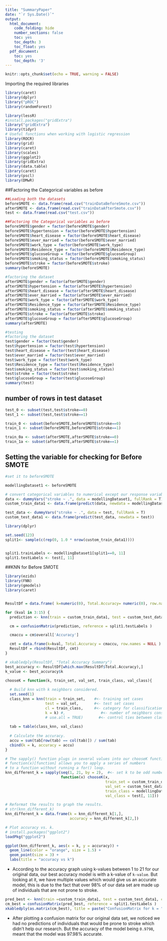 ```yaml
---
title: "SummaryPaper"
date: "`r Sys.Date()`"
output:
  html_document:
    code_folding: hide
    number_sections: false
    toc: yes
    toc_depth: 3
    toc_float: yes
  pdf_document:
    toc: yes
    toc_depth: '3'
---
```


```r
knitr::opts_chunk$set(echo = TRUE, warning = FALSE)
```

Importing the required libraries
```r
library(caret)
library(dplyr)
library("pROC")
library(randomForest)

library(lessR)
#install.packages("gridExtra")              
library("gridExtra")
library(tidyr)
# Useful functions when working with logistic regression
library(ROCR)
library(grid)
library(caret)
library(scales)
library(ggplot2)
library(gridExtra)
library(data.table)
library(caret)
library(pscl)
library(DMwR)
```


##Factoring the Categorical variables as before 
```r
##Loading both the datasets 
beforeSMOTE <- data.frame(read.csv("trainDataBeforeSmote.csv"))
afterSMOTE <- data.frame(read.csv("trainDataAfterSmote.csv"))
test <- data.frame(read.csv("test.csv"))

##Factoring the Categorical variables as before 
beforeSMOTE$gender = factor(beforeSMOTE$gender)
beforeSMOTE$hypertension = factor(beforeSMOTE$hypertension)
beforeSMOTE$heart_disease = factor(beforeSMOTE$heart_disease)
beforeSMOTE$ever_married = factor(beforeSMOTE$ever_married)
beforeSMOTE$work_type = factor(beforeSMOTE$work_type)
beforeSMOTE$Residence_type = factor(beforeSMOTE$Residence_type)
beforeSMOTE$glucoseGroup = factor(beforeSMOTE$glucoseGroup)
beforeSMOTE$smoking_status = factor(beforeSMOTE$smoking_status)
beforeSMOTE$stroke = factor(beforeSMOTE$stroke)
summary(beforeSMOTE)

#factoring the dataset
afterSMOTE$gender = factor(afterSMOTE$gender)
afterSMOTE$hypertension = factor(afterSMOTE$hypertension)
afterSMOTE$heart_disease = factor(afterSMOTE$heart_disease)
afterSMOTE$ever_married = factor(afterSMOTE$ever_married)
afterSMOTE$work_type = factor(afterSMOTE$work_type)
afterSMOTE$Residence_type = factor(afterSMOTE$Residence_type)
afterSMOTE$smoking_status = factor(afterSMOTE$smoking_status)
afterSMOTE$stroke = factor(afterSMOTE$stroke)
afterSMOTE$glucoseGroup = factor(afterSMOTE$glucoseGroup)
summary(afterSMOTE)

#testing 
#factoring the dataset
test$gender = factor(test$gender)
test$hypertension = factor(test$hypertension)
test$heart_disease = factor(test$heart_disease)
test$ever_married = factor(test$ever_married)
test$work_type = factor(test$work_type)
test$Residence_type = factor(test$Residence_type)
test$smoking_status = factor(test$smoking_status)
test$stroke = factor(test$stroke)
test$glucoseGroup = factor(test$glucoseGroup)
summary(test)
```

## number of rows in test dataset
```r
test_0 <- subset(test,test$stroke==0)
test_1 <- subset(test,test$stroke==1)

train_0 <- subset(beforeSMOTE,beforeSMOTE$stroke==0)
train_1 <- subset(beforeSMOTE,beforeSMOTE$stroke==1)

train_0a <- subset(afterSMOTE,afterSMOTE$stroke==0)
train_1a <- subset(afterSMOTE,afterSMOTE$stroke==1)

```

## Setting the variable for checking  for Before SMOTE
```r
#set it to beforeSMOTE

modellingDataset1 <- beforeSMOTE

# convert categorical variables to numerical except our response variable
data <- dummyVars("stroke ~ .", data = modellingDataset1, fullRank = T)
custom_train_data1 <- data.frame(predict(data, newdata = modellingDataset1))

test_data <- dummyVars("stroke ~ .", data = test, fullRank = T)
custom_test_data1 <- data.frame(predict(test_data, newdata = test))
```

```r
library(dplyr)

set.seed(123)  
split1<- sample(c(rep(0, 1.0 * nrow(custom_train_data1))))


split1.trainLabels <- modellingDataset1[split1==0, 11]
split1.testLabels <- test[, 11]
```

##KNN for Before SMOTE
```r
library(ezids)
library(FNN)
library(gmodels)
library(caret)


ResultDf = data.frame( k=numeric(0), Total.Accuracy= numeric(0), row.names = NULL )

for (kval in 3:15) {
  prediction <- knn(train = custom_train_data1, test = custom_test_data1, cl=split1.trainLabels, k=kval)

  cm = confusionMatrix(prediction, reference = split1.testLabels )

  cmaccu = cm$overall['Accuracy']

  cmt = data.frame(k=kval, Total.Accuracy = cmaccu, row.names = NULL )
  ResultDf = rbind(ResultDf, cmt)
}
```

```r
# xkabledply(ResultDf, "Total Accuracy Summary")
best_accuracy <- ResultDf[which.max(ResultDf$Total.Accuracy),]
k_value <- best_accuracy$k

chooseK = function(k, train_set, val_set, train_class, val_class){
  
  # Build knn with k neighbors considered.
  set.seed(1)
  class_knn = knn(train = train_set,    #<- training set cases
                  test = val_set,       #<- test set cases
                  cl = train_class,     #<- category for classification
                  k = k) #,                #<- number of neighbors considered
                  # use.all = TRUE)       #<- control ties between class assignments. If true, all distances equal to the k-th largest are included
  
  tab = table(class_knn, val_class)
  
  # Calculate the accuracy.
  accu = sum(tab[row(tab) == col(tab)]) / sum(tab)                         
  cbind(k = k, accuracy = accu)
}

# The sapply() function plugs in several values into our chooseK function.
# function(x)[function] allows you to apply a series of numbers
# to a function without running a for() loop.
knn_different_k = sapply(seq(1, 21, by = 2),  #<- set k to be odd number from 1 to 21
                         function(x) chooseK(x, 
                                             train_set = custom_train_data1,
                                             val_set = custom_test_data1,
                                             train_class = modellingDataset1[split1==0, 11],
                                             val_class = test[, 11]))

# Reformat the results to graph the results.
# str(knn_different_k)
knn_different_k = data.frame(k = knn_different_k[1,],
                             accuracy = knn_different_k[2,])

# Plot accuracy vs. k.
# install.packages("ggplot2")
loadPkg("ggplot2")

ggplot(knn_different_k, aes(x = k, y = accuracy)) +
  geom_line(color = "orange", size = 1.5) +
  geom_point(size = 3) + 
  labs(title = "accuracy vs k")


```

* According to the accuracy graph using k-values between 1 to 21 for our original data, our best accuracy model is with a k-value of `k-value`. But looking at it, we have multiple values which would give us an accurate model, this is due to the fact that over 98% of our data set are made up of individuals that are not prone to stroke.

```r
pred_best <- knn(train =custom_train_data1, test = custom_test_data1, cl=split1.trainLabels, k=k_value, prob=TRUE)
cm_best = confusionMatrix(pred_best, reference = split1.testLabels )
xkabledply(as.matrix(cm_best), title = paste("ConfusionMatrix for k = ",k_value))
```

* After plotting a confusion matrix for our original data set, we noticed we had no predictions of individuals that would be prone to stroke which didn't help our research. But the accuracy of the model being `0.9798`, meant that the model was 97.98% accurate.
